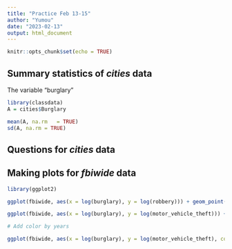 ```yaml
---
title: "Practice Feb 13-15"
author: "Yumou"
date: "2023-02-13"
output: html_document
---
```


```r
knitr::opts_chunk$set(echo = TRUE)
```

## Summary statistics of *cities* data

The variable "burglary"
```r
library(classdata)
A = cities$Burglary

mean(A, na.rm	= TRUE)
sd(A, na.rm = TRUE)
```


## Questions for *cities* data

## Making plots for *fbiwide* data

```r
library(ggplot2)

ggplot(fbiwide, aes(x = log(burglary), y = log(robbery))) + geom_point()

ggplot(fbiwide, aes(x = log(burglary), y = log(motor_vehicle_theft))) + geom_point()

# Add color by years

ggplot(fbiwide, aes(x = log(burglary), y = log(motor_vehicle_theft), colour = year)) + geom_point()

```

